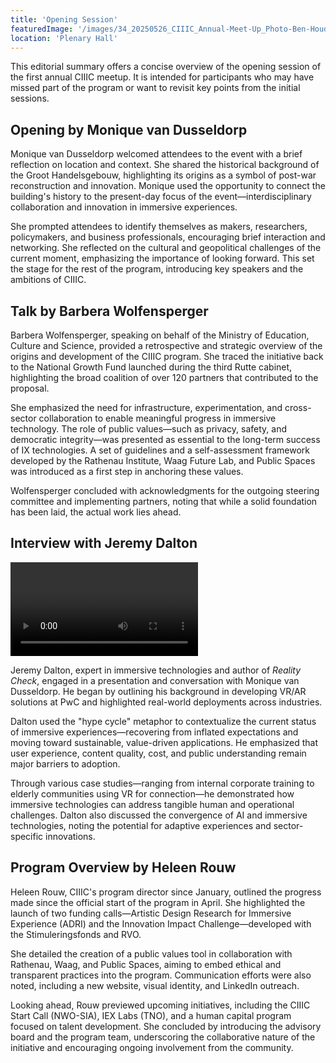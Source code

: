 ```yaml
---
title: 'Opening Session'
featuredImage: '/images/34_20250526_CIIIC_Annual-Meet-Up_Photo-Ben-Houdijk_lr_1393.jpeg'
location: 'Plenary Hall'
---
```


<SpeakerContainer>
  <Speaker
    name="Monique van Dusseldorp"
    title="Moderator"
    image="/images/speakers/Monique-Dusseldorp.jpeg"
  />
  <Speaker
    name="Barbera Wolfensperger"
    title="Ministry of Education, Culture and Science"
    image="/images/speakers/Barbera-Wolfensperger.jpeg"
  />
  <Speaker
    name="Jeremy Dalton"
    title="Head of Metaverse Technologies, PwC"
    image="/images/speakers/Jeremy-Dalton.jpeg"
  />
</SpeakerContainer>

This editorial summary offers a concise overview of the opening session of the first annual CIIIC meetup. It is intended for participants who may have missed part of the program or want to revisit key points from the initial sessions.

## Opening by Monique van Dusseldorp

Monique van Dusseldorp welcomed attendees to the event with a brief reflection on location and context. She shared the historical background of the Groot Handelsgebouw, highlighting its origins as a symbol of post-war reconstruction and innovation. Monique used the opportunity to connect the building's history to the present-day focus of the event—interdisciplinary collaboration and innovation in immersive experiences.

She prompted attendees to identify themselves as makers, researchers, policymakers, and business professionals, encouraging brief interaction and networking. She reflected on the cultural and geopolitical challenges of the current moment, emphasizing the importance of looking forward. This set the stage for the rest of the program, introducing key speakers and the ambitions of CIIIC.

## Talk by Barbera Wolfensperger

Barbera Wolfensperger, speaking on behalf of the Ministry of Education, Culture and Science, provided a retrospective and strategic overview of the origins and development of the CIIIC program. She traced the initiative back to the National Growth Fund launched during the third Rutte cabinet, highlighting the broad coalition of over 120 partners that contributed to the proposal.

She emphasized the need for infrastructure, experimentation, and cross-sector collaboration to enable meaningful progress in immersive technology. The role of public values—such as privacy, safety, and democratic integrity—was presented as essential to the long-term success of IX technologies. A set of guidelines and a self-assessment framework developed by the Rathenau Institute, Waag Future Lab, and Public Spaces was introduced as a first step in anchoring these values.

Wolfensperger concluded with acknowledgments for the outgoing steering committee and implementing partners, noting that while a solid foundation has been laid, the actual work lies ahead.

## Interview with Jeremy Dalton

<Video
  playbackId="1YElTgKMsrS3dmF00rxtWSE02w4Pcp00HFmdMoZATk1nnw"
  title="Jeremy Dalton"
  description="Jeremy Dalton, who leads the PwC Metaverse Technologies team, outlines how immersive tech is shifting toward long-term, purposeful applications that combine AI, user focus, and ethical considerations."
  transcript="My main message today at the CIIIC annual meetup is that we've moved away from short-term hype-fueled thinking in the IX industry, and we're now interested in more sustainable, long-term investments that add real value to both businesses and society. Immersive experiences can supercharge your business in a multitude of ways, from improving training to creating more efficient sales and marketing processes to allowing for closer collaboration between individuals all over the world. Immersive experiences can improve creativity and the creative industries in a lot of different ways. One is we're seeing completely new forms of art that we've never experienced before. And secondly, we can start to combine the physical and the digital world together in unprecedented ways, using the real world as a canvas instead of our 2D computer screens. In the field of immersive technologies, the biggest trends I'm seeing right now are: one, the integration of AI with IX to create even more powerful experiences than ever before, and two, the improvements in the hardware, creating smaller, lighter, more invisible form factors that will become more accepted by mainstream society. We have to take great care with immersive technologies because the technology is so powerful, it is capable of creating intense human emotions that need to be managed, as well as we have to worry about the data protection elements. When it comes to data, immersive experiences have to be taken care of because there are far greater forms of data that are potentially released with immersive experiences, and those data sets are far more intrusive than what is possible to collect on regular websites and 2D applications. My biggest advice for CIIIC is to consider the convergence of emerging technologies. So if we consider what virtual reality can do alone, what augmented reality can do alone, what AI can do alone, then that doesn't create the fullest picture for us and doesn't give us the greatest opportunity compared to what AI and IX could do together. Three things to promote immersive experiences in the most successful way. One is user-centric design. Always consider the friction of the end user and how you can make it as seamless and easy as comfortable as possible for them. Secondly, ensure you create high quality content that is relevant to their problem. And finally, make sure you are building immersive experiences with a clear, inarguable purpose. They're not a silver bullet and they shouldn't be used as a solution to every problem. But where you've identified that they are the correct solutions to a problem, you'll find a lot of value if you pursue them. There are significant challenges in the adoption of IX technologies, everything from physical challenges to psychological, sociological challenges. So keeping your user at the center of your experience as you explore this technology will be absolutely key to its success."
/>

Jeremy Dalton, expert in immersive technologies and author of _Reality Check_, engaged in a presentation and conversation with Monique van Dusseldorp. He began by outlining his background in developing VR/AR solutions at PwC and highlighted real-world deployments across industries.

Dalton used the "hype cycle" metaphor to contextualize the current status of immersive experiences—recovering from inflated expectations and moving toward sustainable, value-driven applications. He emphasized that user experience, content quality, cost, and public understanding remain major barriers to adoption.

Through various case studies—ranging from internal corporate training to elderly communities using VR for connection—he demonstrated how immersive technologies can address tangible human and operational challenges. Dalton also discussed the convergence of AI and immersive technologies, noting the potential for adaptive experiences and sector-specific innovations.

## Program Overview by Heleen Rouw

Heleen Rouw, CIIIC's program director since January, outlined the progress made since the official start of the program in April. She highlighted the launch of two funding calls—Artistic Design Research for Immersive Experience (ADRI) and the Innovation Impact Challenge—developed with the Stimuleringsfonds and RVO.

She detailed the creation of a public values tool in collaboration with Rathenau, Waag, and Public Spaces, aiming to embed ethical and transparent practices into the program. Communication efforts were also noted, including a new website, visual identity, and LinkedIn outreach.

Looking ahead, Rouw previewed upcoming initiatives, including the CIIIC Start Call (NWO-SIA), IEX Labs (TNO), and a human capital program focused on talent development. She concluded by introducing the advisory board and the program team, underscoring the collaborative nature of the initiative and encouraging ongoing involvement from the community.
